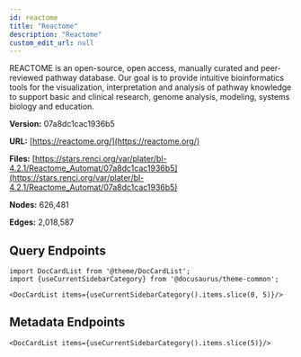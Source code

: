 ```yaml
---
id: reactome
title: "Reactome"
description: "Reactome"
custom_edit_url: null
---
```





REACTOME is an open-source, open access, manually curated and peer-reviewed pathway database. Our goal is to provide intuitive bioinformatics tools for the visualization, interpretation and analysis of pathway knowledge to support basic and clinical research, genome analysis, modeling, systems biology and education.

**Version:** 07a8dc1cac1936b5

**URL:** [https://reactome.org/](https://reactome.org/)

**Files:** [https://stars.renci.org/var/plater/bl-4.2.1/Reactome_Automat/07a8dc1cac1936b5](https://stars.renci.org/var/plater/bl-4.2.1/Reactome_Automat/07a8dc1cac1936b5)

**Nodes:** 626,481

**Edges:** 2,018,587






## Query Endpoints
```mdx-code-block
import DocCardList from '@theme/DocCardList';
import {useCurrentSidebarCategory} from '@docusaurus/theme-common';

<DocCardList items={useCurrentSidebarCategory().items.slice(0, 5)}/>
```

## Metadata Endpoints    
```mdx-code-block
<DocCardList items={useCurrentSidebarCategory().items.slice(5)}/>
```
      